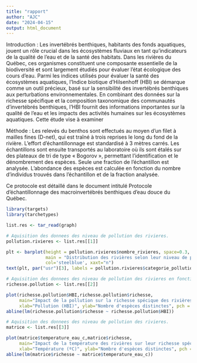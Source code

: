 ```yaml
---
title: "rapport"
author: "AJC"
date: "2024-04-15"
output: html_document
---
```


Introduction : 
Les invertébrés benthiques, habitants des fonds aquatiques, jouent un rôle crucial dans les écosystèmes fluviaux en tant qu'indicateurs de la qualité de l'eau et de la santé des habitats. Dans les rivières du Québec, ces organismes constituent une composante essentielle de la biodiversité et sont largement étudiés pour évaluer l'état écologique des cours d'eau. Parmi les indices utilisés pour évaluer la santé des écosystèmes aquatiques, l'Indice biotique d’Hilsenhoff (HBI) se démarque comme un outil précieux, basé sur la sensibilité des invertébrés benthiques aux perturbations environnementales. En combinant des données sur la richesse spécifique et la composition taxonomique des communautés d'invertébrés benthiques, l'HBI fournit des informations importantes sur la qualité de l'eau et les impacts des activités humaines sur les écosystèmes aquatiques. Cette étude vise à examiner 

Méthode : 
Les relevés du benthos sont effectués au moyen d'un filet à mailles fines (D-net), qui est traîné à trois reprises le long du fond de la rivière. L'effort d'échantillonnage est standardisé à 3 mètres carrés. Les échantillons sont ensuite transportés au laboratoire où ils sont étalés sur des plateaux de tri de type « Bogorov », permettant l'identification et le dénombrement des espèces. Seule une fraction de l'échantillon est analysée. L'abondance des espèces est calculée en fonction du nombre d'individus trouvés dans l'échantillon et de la fraction analysée.

Ce protocole est détaillé dans le document intitulé Protocole d’échantillonnage des macroinvertébrés benthiques d’eau douce du Québec.

```r
library(targets)
library(tarchetypes)
```

```r
list.res <- tar_read(graph)
```

```r
# Aquisition des donnees des niveau de pollution des rivieres.
pollution.rivieres <- list.res[[1]]

plt <- barplot(height = pollution.rivieres$nombre_rivieres, space=0.3,
               main = "Distribution des rivières selon leur niveau de pollution",
               col='steelblue', xaxt="n")
text(plt, par("usr")[3], labels = pollution.rivieres$categorie_pollution, srt = 35, adj = c(1.1,1.1), xpd = TRUE, cex=0.7)
```

```r
# Aquisition des donnees des niveau de pollution des rivieres en fonction sa richeese.
richesse.pollution <- list.res[[2]]

plot(richesse.pollution$HBI,richesse.pollution$richesse,
     main="Impact de la pollution sur la richesse spécique des rivières",
     xlab="Pollution (HBI)", ylab="Nombre d'espèces distinctes", pch = 19, col='steelblue')
abline(lm(richesse.pollution$richesse ~ richesse.pollution$HBI))
```

```r
# Aquisition des donnees des niveau de pollution des rivieres.
matrice <- list.res[[3]]

plot(matrice$temperature_eau_c,matrice$richesse,
     main="Impact de la température des rivières sur leur richesse spécique",
     xlab="Température (ºC)", ylab="Nombre d'espèces distinctes", pch = 19, col='steelblue')
abline(lm(matrice$richesse ~ matrice$temperature_eau_c))
```

